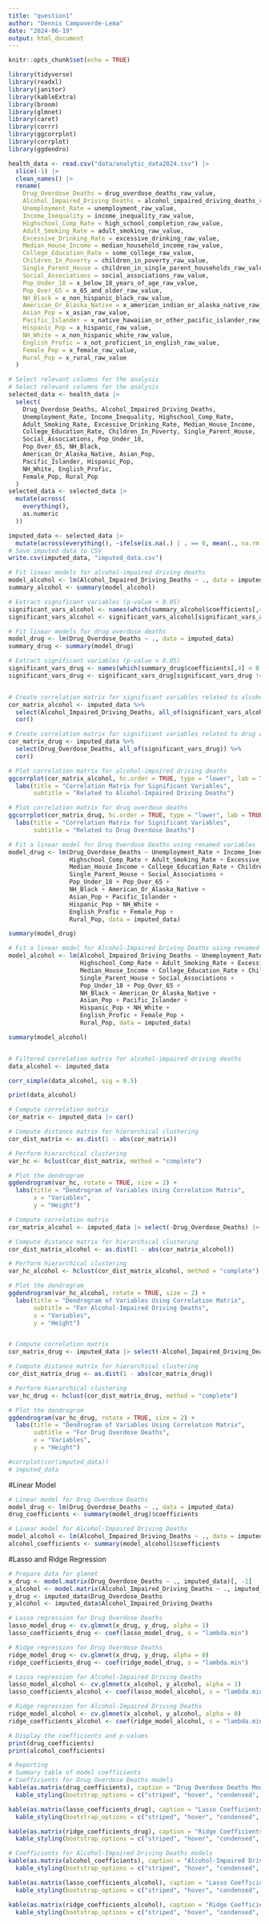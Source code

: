 ```yaml
---
title: "question1"
author: "Dennis Campoverde-Lema"
date: "2024-06-19"
output: html_document
---
```


```r
knitr::opts_chunk$set(echo = TRUE)
```

```r
library(tidyverse)
library(readxl)
library(janitor)
library(kableExtra)
library(broom)
library(glmnet)
library(caret)
library(corrr)
library(ggcorrplot)
library(corrplot)
library(ggdendro)


```

```r
health_data <- read.csv("data/analytic_data2024.csv") |> 
  slice(-1) |> 
  clean_names() |> 
  rename(
    Drug_Overdose_Deaths = drug_overdose_deaths_raw_value,
    Alcohol_Impaired_Driving_Deaths = alcohol_impaired_driving_deaths_raw_value,
    Unemployment_Rate = unemployment_raw_value,
    Income_Inequality = income_inequality_raw_value,
    Highschool_Comp_Rate = high_school_completion_raw_value,
    Adult_Smoking_Rate = adult_smoking_raw_value,
    Excessive_Drinking_Rate = excessive_drinking_raw_value,
    Median_House_Income = median_household_income_raw_value,
    College_Education_Rate = some_college_raw_value,
    Children_In_Poverty = children_in_poverty_raw_value,
    Single_Parent_House = children_in_single_parent_households_raw_value,
    Social_Associations = social_associations_raw_value,
    Pop_Under_18 = x_below_18_years_of_age_raw_value,
    Pop_Over_65 = x_65_and_older_raw_value,
    NH_Black = x_non_hispanic_black_raw_value,
    American_Or_Alaska_Native = x_american_indian_or_alaska_native_raw_value,
    Asian_Pop = x_asian_raw_value,
    Pacific_Islander = x_native_hawaiian_or_other_pacific_islander_raw_value,
    Hispanic_Pop = x_hispanic_raw_value,
    NH_White = x_non_hispanic_white_raw_value,
    English_Profic = x_not_proficient_in_english_raw_value,
    Female_Pop = x_female_raw_value,
    Rural_Pop = x_rural_raw_value
  )

```

```r
# Select relevant columns for the analysis
# Select relevant columns for the analysis
selected_data <- health_data |> 
  select(
    Drug_Overdose_Deaths, Alcohol_Impaired_Driving_Deaths,
    Unemployment_Rate, Income_Inequality, Highschool_Comp_Rate, 
    Adult_Smoking_Rate, Excessive_Drinking_Rate, Median_House_Income,
    College_Education_Rate, Children_In_Poverty, Single_Parent_House,
    Social_Associations, Pop_Under_18, 
    Pop_Over_65, NH_Black, 
    American_Or_Alaska_Native, Asian_Pop, 
    Pacific_Islander, Hispanic_Pop, 
    NH_White, English_Profic, 
    Female_Pop, Rural_Pop
  )
selected_data <- selected_data |> 
  mutate(across(
    everything(),
    as.numeric
  ))


```


```r
imputed_data <- selected_data |> 
  mutate(across(everything(), ~ifelse(is.na(.) | . == 0, mean(., na.rm = TRUE), .)))
# Save imputed data to CSV
write.csv(imputed_data, "imputed_data.csv")


```


```r
# Fit linear models for alcohol-impaired driving deaths
model_alcohol <- lm(Alcohol_Impaired_Driving_Deaths ~ ., data = imputed_data)
summary_alcohol <- summary(model_alcohol)

# Extract significant variables (p-value < 0.05)
significant_vars_alcohol <- names(which(summary_alcohol$coefficients[,4] < 0.05))
significant_vars_alcohol <- significant_vars_alcohol[significant_vars_alcohol != "(Intercept)"]

# Fit linear models for drug overdose deaths
model_drug <- lm(Drug_Overdose_Deaths ~ ., data = imputed_data)
summary_drug <- summary(model_drug)

# Extract significant variables (p-value < 0.05)
significant_vars_drug <- names(which(summary_drug$coefficients[,4] < 0.05))
significant_vars_drug <- significant_vars_drug[significant_vars_drug != "(Intercept)"]



```


```r
# Create correlation matrix for significant variables related to alcohol-impaired driving deaths
cor_matrix_alcohol <- imputed_data %>%
  select(Alcohol_Impaired_Driving_Deaths, all_of(significant_vars_alcohol)) %>%
  cor()

# Create correlation matrix for significant variables related to drug overdose deaths
cor_matrix_drug <- imputed_data %>%
  select(Drug_Overdose_Deaths, all_of(significant_vars_drug)) %>%
  cor()

# Plot correlation matrix for alcohol-impaired driving deaths
ggcorrplot(cor_matrix_alcohol, hc.order = TRUE, type = "lower", lab = TRUE) +
  labs(title = "Correlation Matrix for Significant Variables",
       subtitle = "Related to Alcohol-Impaired Driving Deaths")

# Plot correlation matrix for drug overdose deaths
ggcorrplot(cor_matrix_drug, hc.order = TRUE, type = "lower", lab = TRUE) +
  labs(title = "Correlation Matrix for Significant Variables",
       subtitle = "Related to Drug Overdose Deaths")


```


```r
# Fit a linear model for Drug Overdose Deaths using renamed variables
model_drug <- lm(Drug_Overdose_Deaths ~ Unemployment_Rate + Income_Inequality + 
                 Highschool_Comp_Rate + Adult_Smoking_Rate + Excessive_Drinking_Rate + 
                 Median_House_Income + College_Education_Rate + Children_In_Poverty + 
                 Single_Parent_House + Social_Associations + 
                 Pop_Under_18 + Pop_Over_65 + 
                 NH_Black + American_Or_Alaska_Native + 
                 Asian_Pop + Pacific_Islander + 
                 Hispanic_Pop + NH_White + 
                 English_Profic + Female_Pop + 
                 Rural_Pop, data = imputed_data)

summary(model_drug)


```



```r
# Fit a linear model for Alcohol-Impaired Driving Deaths using renamed variables
model_alcohol <- lm(Alcohol_Impaired_Driving_Deaths ~ Unemployment_Rate + Income_Inequality + 
                    Highschool_Comp_Rate + Adult_Smoking_Rate + Excessive_Drinking_Rate + 
                    Median_House_Income + College_Education_Rate + Children_In_Poverty + 
                    Single_Parent_House + Social_Associations + 
                    Pop_Under_18 + Pop_Over_65 + 
                    NH_Black + American_Or_Alaska_Native + 
                    Asian_Pop + Pacific_Islander + 
                    Hispanic_Pop + NH_White + 
                    English_Profic + Female_Pop + 
                    Rural_Pop, data = imputed_data)

summary(model_alcohol)



```

```r
# Filtered correlation matrix for alcohol-impaired driving deaths
data_alcohol <- imputed_data 

corr_simple(data_alcohol, sig = 0.5)

print(data_alcohol)

```



```r
# Compute correlation matrix
cor_matrix <- imputed_data |> cor()

# Compute distance matrix for hierarchical clustering
cor_dist_matrix <- as.dist(1 - abs(cor_matrix))

# Perform hierarchical clustering
var_hc <- hclust(cor_dist_matrix, method = "complete")

# Plot the dendrogram
ggdendrogram(var_hc, rotate = TRUE, size = 2) +
  labs(title = "Dendrogram of Variables Using Correlation Matrix",
       x = "Variables",
       y = "Height")


```


```r
# Compute correlation matrix
cor_matrix_alcohol <- imputed_data |> select(-Drug_Overdose_Deaths) |> cor()

# Compute distance matrix for hierarchical clustering
cor_dist_matrix_alcohol <- as.dist(1 - abs(cor_matrix_alcohol))

# Perform hierarchical clustering
var_hc_alcohol <- hclust(cor_dist_matrix_alcohol, method = "complete")

# Plot the dendrogram
ggdendrogram(var_hc_alcohol, rotate = TRUE, size = 2) +
  labs(title = "Dendrogram of Variables Using Correlation Matrix",
       subtitle = "For Alcohol-Impaired Driving Deaths",
       x = "Variables",
       y = "Height")



```



```r
# Compute correlation matrix
cor_matrix_drug <- imputed_data |> select(-Alcohol_Impaired_Driving_Deaths) |> cor()

# Compute distance matrix for hierarchical clustering
cor_dist_matrix_drug <- as.dist(1 - abs(cor_matrix_drug))

# Perform hierarchical clustering
var_hc_drug <- hclust(cor_dist_matrix_drug, method = "complete")

# Plot the dendrogram
ggdendrogram(var_hc_drug, rotate = TRUE, size = 2) +
  labs(title = "Dendrogram of Variables Using Correlation Matrix",
       subtitle = "For Drug Overdose Deaths",
       x = "Variables",
       y = "Height")


```


```r
#corrplot(cor(imputed_data))
# imputed_data
```

#Linear Model
```r
# Linear model for Drug Overdose Deaths
model_drug <- lm(Drug_Overdose_Deaths ~ ., data = imputed_data)
drug_coefficients <- summary(model_drug)$coefficients

# Linear model for Alcohol-Impaired Driving Deaths
model_alcohol <- lm(Alcohol_Impaired_Driving_Deaths ~ ., data = imputed_data)
alcohol_coefficients <- summary(model_alcohol)$coefficients


```


#Lasso and Ridge Regression
```r
# Prepare data for glmnet
x_drug <- model.matrix(Drug_Overdose_Deaths ~ ., imputed_data)[, -1]
x_alcohol <- model.matrix(Alcohol_Impaired_Driving_Deaths ~ ., imputed_data)[, -1]
y_drug <- imputed_data$Drug_Overdose_Deaths
y_alcohol <- imputed_data$Alcohol_Impaired_Driving_Deaths

# Lasso regression for Drug Overdose Deaths
lasso_model_drug <- cv.glmnet(x_drug, y_drug, alpha = 1)
lasso_coefficients_drug <- coef(lasso_model_drug, s = "lambda.min")

# Ridge regression for Drug Overdose Deaths
ridge_model_drug <- cv.glmnet(x_drug, y_drug, alpha = 0)
ridge_coefficients_drug <- coef(ridge_model_drug, s = "lambda.min")

# Lasso regression for Alcohol-Impaired Driving Deaths
lasso_model_alcohol <- cv.glmnet(x_alcohol, y_alcohol, alpha = 1)
lasso_coefficients_alcohol <- coef(lasso_model_alcohol, s = "lambda.min")

# Ridge regression for Alcohol-Impaired Driving Deaths
ridge_model_alcohol <- cv.glmnet(x_alcohol, y_alcohol, alpha = 0)
ridge_coefficients_alcohol <- coef(ridge_model_alcohol, s = "lambda.min")


```

```r
# Display the coefficients and p-values
print(drug_coefficients)
print(alcohol_coefficients)

```

```r
# Reporting
# Summary table of model coefficients
# Coefficients for Drug Overdose Deaths models
kable(as.matrix(drug_coefficients), caption = "Drug Overdose Deaths Model Coefficients") |> 
  kable_styling(bootstrap_options = c("striped", "hover", "condensed", "responsive"))

kable(as.matrix(lasso_coefficients_drug), caption = "Lasso Coefficients for Drug Overdose Deaths") |> 
  kable_styling(bootstrap_options = c("striped", "hover", "condensed", "responsive"))

kable(as.matrix(ridge_coefficients_drug), caption = "Ridge Coefficients for Drug Overdose Deaths") |> 
  kable_styling(bootstrap_options = c("striped", "hover", "condensed", "responsive"))

# Coefficients for Alcohol-Impaired Driving Deaths models
kable(as.matrix(alcohol_coefficients), caption = "Alcohol-Impaired Driving Deaths Model Coefficients") |> 
  kable_styling(bootstrap_options = c("striped", "hover", "condensed", "responsive"))

kable(as.matrix(lasso_coefficients_alcohol), caption = "Lasso Coefficients for Alcohol-Impaired Driving Deaths") |> 
  kable_styling(bootstrap_options = c("striped", "hover", "condensed", "responsive"))

kable(as.matrix(ridge_coefficients_alcohol), caption = "Ridge Coefficients for Alcohol-Impaired Driving Deaths") |> 
  kable_styling(bootstrap_options = c("striped", "hover", "condensed", "responsive"))



```
